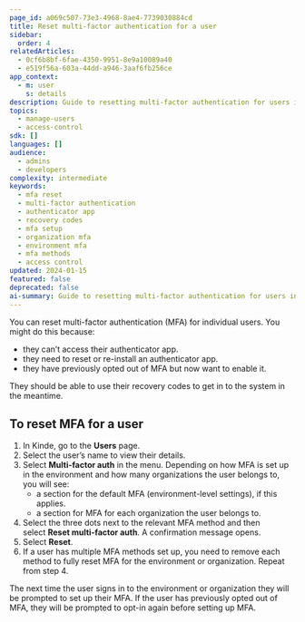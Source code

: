 ```yaml
---
page_id: a069c507-73e3-4968-8ae4-7739030884cd
title: Reset multi-factor authentication for a user
sidebar:
  order: 4
relatedArticles:
  - 0cf6b8bf-6fae-4350-9951-8e9a10089a40
  - e519f56a-603a-44dd-a946-3aaf6fb256ce
app_context:
  - m: user
    s: details
description: Guide to resetting multi-factor authentication for users in Kinde including MFA bypass, re-enrollment, and security management.
topics:
  - manage-users
  - access-control
sdk: []
languages: []
audience:
  - admins
  - developers
complexity: intermediate
keywords:
  - mfa reset
  - multi-factor authentication
  - authenticator app
  - recovery codes
  - mfa setup
  - organization mfa
  - environment mfa
  - mfa methods
  - access control
updated: 2024-01-15
featured: false
deprecated: false
ai-summary: Guide to resetting multi-factor authentication for users including MFA method removal, re-enrollment, and organization-specific MFA management.
---
```


You can reset multi-factor authentication (MFA) for individual users. You might do this because:

- they can’t access their authenticator app.
- they need to reset or re-install an authenticator app.
- they have previously opted out of MFA but now want to enable it.

They should be able to use their recovery codes to get in to the system in the meantime.

## **To reset MFA for a user**

1. In Kinde, go to the **Users** page.
2. Select the user’s name to view their details. 
3. Select **Multi-factor auth** in the menu. Depending on how MFA is set up in the environment and how many organizations the user belongs to, you will see:
    - a section for the default MFA (environment-level settings), if this applies.
    - a section for MFA for each organization the user belongs to.
4. Select the three dots next to the relevant MFA method and then select **Reset multi-factor auth**. A confirmation message opens.
5. Select **Reset**.
6. If a user has multiple MFA methods set up, you need to remove each method to fully reset MFA for the environment or organization. Repeat from step 4.

The next time the user signs in to the environment or organization they will be prompted to set up their MFA. If the user has previously opted out of MFA, they will be prompted to opt-in again before setting up MFA.
